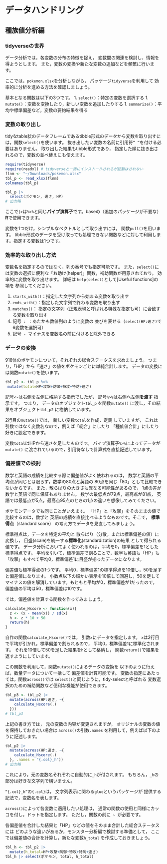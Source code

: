 # データハンドリング
## 種族値分析編
### tidyverseの世界
データ分析では，各変数の分布の特徴を捉え，
変数間の関連を検討し，情報を得ようとします。
また，変数の変換や新たな変数の追加などを頻繁に行います。

ここでは，<code>pokemon.xlsx</code>を分析しながら，
パッケージ<code>tidyverse</code>を利用して
効率的に分析を進める方法を確認しましょう。

基本となる関数は以下の3つです。
1. <code>select()</code>：特定の変数を選択する
1. <code>mutate()</code>：変数を変換したり，新しい変数を追加したりする
1. <code>summarize()</code>：平均や標準偏差など，変数の要約結果を得る

### 変数の取り出し
tidyなtable状のデータフレームであるtibble形式のデータから変数を取り出すには，関数<code>select()</code>を使います。
抜き出したい変数の名前に引用符<code>" "</code>を付ける必要はありません。
取り出した結果もtibble形式であり，
指定した順に抜き出されるので，変数の並べ替えにも使えます。

```r
require(tidyverse)
require(readxl) # tidyverseと一緒にインストールされるが起動はされない
flnm <- "~/Downloads/pokemon.xlsx"
tbl_p <- read_xlsx(flnm)
colnames(tbl_p)
```

```r
tbl_p |>
  select(ポケモン, 速さ, HP)
# 出力略
```

ここで<code>|></code>は<code>%>%</code>と同じ**パイプ演算子**です。baseの（追加のパッケージが不要な）**R**で使用できます。

変数を1つだけ，シンプルなベクトルとして取り出すには，
関数<code>pull()</code>を用います。
tibble形式のデータを受け取っても処理できない関数などに対して利用します。指定する変数は1つです。

### 効率的な取り出し方法
変数名を指定するのではなく，列の番号でも指定可能です。
また，<code>select()</code>には変数の選択に便利な「お助け(helper)」関数，補助関数が用意されており，
効率的に変数を取り出せます。
詳細は
<code>help(select)</code>として[Useful functions]の項を
参照してください。

1. <code>starts_with()</code>：指定した文字列から始まる変数を取り出す
1. <code>ends\_with()</code>：指定した文字列で終わる変数を取り出す
1. <code>matches()</code>： 指定の文字列（正規表現と呼ばれる特殊な指定も可）に合致する変数を取り出す
1. 記号<code> : </code>：あたかも数値列のように変数の
    並びを表せる（<code>select(HP:速さ)</code>で6変数を選択可）
1. 記号<code> - </code>マイナスを変数名の前に付けると除外できる

### データの変換
918体のポケモンについて，それぞれの総合ステータスを求めましょう。
つまり，「HP」から「速さ」の値をポケモンごとに単純合計します。
データの変換には関数<code>mutate()</code>を使います。
```r
tbl_p2 <- tbl_p %>% 
 mutate(total=HP+攻撃+防御+特攻+特防+速さ)
```

記号<code><-</code>\texttt{<-}は右側を左側に格納する指示でしたが，
記号<code>%>%</code>は右側**へ**左側**を渡す**
指示です。
つまり，
データのオブジェクト<code>tbl_p</code>
を関数<code>mutate()</code>
に渡し，その結果をオブジェクト<code>tbl_p2</code>
に格納しています。

2行目の<code>mutate()</code>では，
新しい変数<code>total</code>を作成，定義
していますが，
これは引数ではなく変数名なので，例えば「総合」にしたり
「種族値合計」にしたり好きに設定できます。

変数<code>total</code>はHPから速さを足したものです。
パイプ演算子<code>%>%</code>によってデータが
<code>mutate()</code>
に渡されているので，引用符なしで計算式を直接記述しています。

### 偏差値での検討
数学と英語の成績を比較する際に偏差値がよく使われるのは，
数学と英語の平均点が同じとは限らず，数学の80点と英語の
80点を同じ「80」として比較できないからです。
また，散らばりの大きさも異なる可能性があるので，
1点の差が数学と英語で同じ保証もありません。
数学の最低点が79点，最高点が81点，
英語では最低点が5点，最高点95点のときの1点の違いを想像してみてください。

ポケモンデータでも同じことがいえます。
「HP」と「攻撃」をそのままの値で比較するのは，数学と
英語の成績を直接比べるようなものです。そこで，
**標準得点**（standard score）
の考え方でデータを見直してみましょう。

標準得点は，データを特定の平均と
散らばり（分散，または標準偏差の値）に変換し，
目盛(scale)を統一する**標準化**(standardization)の結果
として得られる値です。
データ分析においてよく使われるのは，平均を0，標準偏差を1とした
標準得点です。
平均を引いて，標準偏差で割ることで，数学も英語も「HP」も
「攻撃」もすべて平均0，標準偏差1に目盛が揃ったデータになります。


偏差値も標準得点の1つです。
平均0，標準偏差1の標準得点を10倍し，50を足すと偏差値になります。
小数点以下の細かい表示を10倍して回避し，50を足して
マイナスの値を解消しています。もともと平均が0，標準偏差が1だったので，
偏差値の平均は50，標準偏差は10です。

では，偏差値を計算する関数を作ってみましょう。

```r
calculate_Hscore <- function(x){
  z <- (x - mean(x)) / sd(x)
  h <- z * 10 + 50
  return(h)
}
```

自作の関数<code>calculate_Hscore()</code>では，
引数<code>x</code>にデータを指定します。
<code>x</code>は2行目で平均が引かれ，標準偏差で割られるので，
平均0，標準偏差1に標準化されます。
それを10倍して50を足した結果を<code>h</code>として格納し，
関数<code>return()</code>で結果を返すようにしています。

この関数を利用して，関数<code>mutate()</code>によるデータの変換を
以下のように行えば，数量データについて一括して
偏差値を計算可能です。
変数の指定にあたっては，関数<code>across()</code>では
<code>select()</code>と同じように，tidy-selectと呼ばれる
変数選択のための補助関数など便利な機能が使用できます。

```r
tbl_p3 <- tbl_p2 |>
  mutate(across(HP:速さ, ~{
    calculate_Hscore(.)
  }))
# tbl_p3
```

上記の書き方では，
元の変数の内容が変更されますが，
オリジナルの変数の値を保持しておきたい場合は
<code>across()</code>の引数<code>.names</code>
を利用して，例えば以下のように記述します。

```r
tbl_p2 |>
  mutate(across(HP:速さ, ~{
    calculate_Hscore(.)
  }, .names = "{.col}_h"))
# 出力略
```

これにより，元の変数名それぞれに自動的に<code>_h</code>が付されます。
もちろん，<code>_h</code>の部分は好きな文字列で構いません。

<code>"{.col}_h"</code>の<code>{.col}</code>は，
文字列表示に関わる<code>glue</code>というパッケージが
提供する記法で，変数名を表します。

<code>across()</code>によって各変数に適用したい処理は，
通常の関数の使用と同様にカッコを付し，ドットを指定します。
ただし，関数の前に<code> ~ </code>が必要です。 

各偏差値を合計した結果と「HP」などの値をそのまま合計した総合ステータスには
どのような違いがあるか，モンスター分析編で検討する準備として，
ここでは偏差値の合計を計算し，新たな変数<code>h_total</code>
を作成しておきましょう。

```r
tbl_h <- tbl_p2 |>
  mutate(h_total=HP+攻撃+防御+特攻+特防+速さ)
tbl_h |> select(ポケモン, total, h_total)
```

